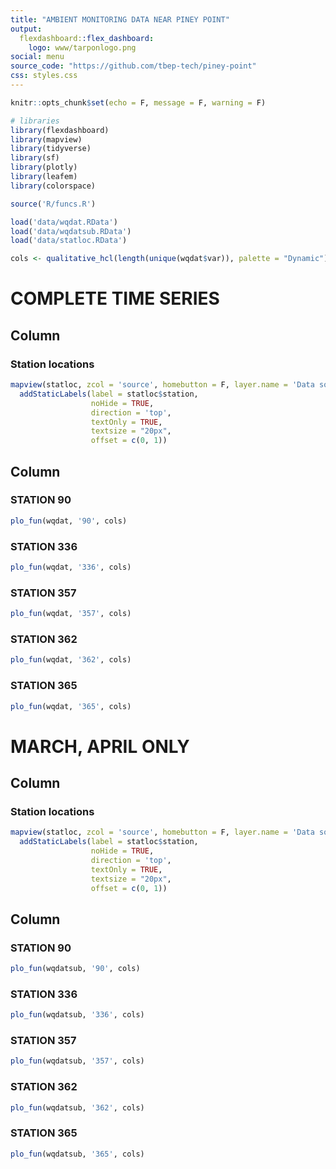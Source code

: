 ```yaml
---
title: "AMBIENT MONITORING DATA NEAR PINEY POINT"
output: 
  flexdashboard::flex_dashboard:
    logo: www/tarponlogo.png
social: menu
source_code: "https://github.com/tbep-tech/piney-point"
css: styles.css
---
```

  
```r
knitr::opts_chunk$set(echo = F, message = F, warning = F)

# libraries
library(flexdashboard)
library(mapview)
library(tidyverse)
library(sf)
library(plotly)
library(leafem)
library(colorspace)

source('R/funcs.R')

load('data/wqdat.RData')
load('data/wqdatsub.RData')
load('data/statloc.RData')

cols <- qualitative_hcl(length(unique(wqdat$var)), palette = "Dynamic")
```

COMPLETE TIME SERIES
=======================================================================

Column {data-width=275}
-----------------------------------------------------------------------

### Station locations

```r
mapview(statloc, zcol = 'source', homebutton = F, layer.name = 'Data source') %>% 
  addStaticLabels(label = statloc$station,
                  noHide = TRUE,
                  direction = 'top',
                  textOnly = TRUE,
                  textsize = "20px", 
                  offset = c(0, 1))
```

Column {.tabset .tabset-fade data-width=650}
-----------------------------------------------------------------------

### STATION 90

```r
plo_fun(wqdat, '90', cols)
```

### STATION 336 

```r
plo_fun(wqdat, '336', cols)
```

### STATION 357

```r
plo_fun(wqdat, '357', cols)
```

### STATION 362

```r
plo_fun(wqdat, '362', cols)
```

### STATION 365
```r
plo_fun(wqdat, '365', cols)
```


MARCH, APRIL ONLY
=======================================================================

Column {data-width=275}
-----------------------------------------------------------------------

### Station locations

```r
mapview(statloc, zcol = 'source', homebutton = F, layer.name = 'Data source') %>% 
  addStaticLabels(label = statloc$station,
                  noHide = TRUE,
                  direction = 'top',
                  textOnly = TRUE,
                  textsize = "20px", 
                  offset = c(0, 1))
```

Column {.tabset .tabset-fade data-width=650}
-----------------------------------------------------------------------

### STATION 90

```r
plo_fun(wqdatsub, '90', cols)
```

### STATION 336 

```r
plo_fun(wqdatsub, '336', cols)
```

### STATION 357

```r
plo_fun(wqdatsub, '357', cols)
```

### STATION 362

```r
plo_fun(wqdatsub, '362', cols)
```

### STATION 365
```r
plo_fun(wqdatsub, '365', cols)
```